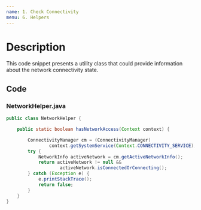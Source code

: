 ```yaml
---
name: 1. Check Connectivity
menu: 6. Helpers
---
```


# Description

This code snippet presents a utility class that could provide information about the network connectivity state.

## Code

### NetworkHelper.java

```java
public class NetworkHelper {

    public static boolean hasNetworkAccess(Context context) {

        ConnectivityManager cm = (ConnectivityManager)
                context.getSystemService(Context.CONNECTIVITY_SERVICE);
        try {
            NetworkInfo activeNetwork = cm.getActiveNetworkInfo();
            return activeNetwork != null &&
                    activeNetwork.isConnectedOrConnecting();
        } catch (Exception e) {
            e.printStackTrace();
            return false;
        }
    }
}
```
